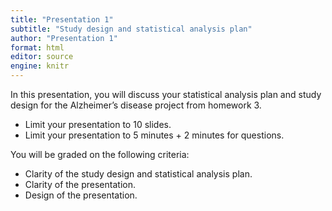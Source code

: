 ```yaml
---
title: "Presentation 1"
subtitle: "Study design and statistical analysis plan"
author: "Presentation 1"
format: html
editor: source
engine: knitr
---
```


In this presentation, you will discuss your statistical analysis plan and study design for the Alzheimer's disease project from homework 3. 

+ Limit your presentation to 10 slides.
+ Limit your presentation to 5 minutes + 2 minutes for questions.

You will be graded on the following criteria:

+ Clarity of the study design and statistical analysis plan.
+ Clarity of the presentation.
+ Design of the presentation.

